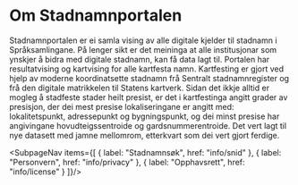 

# Om Stadnamnportalen

Stadnamnportalen er ei samla vising av alle digitale kjelder til stadnamn i Språksamlingane. På lenger sikt er det meininga at alle institusjonar som ynskjer å bidra med digitale stadnamn, kan få data lagt til.
Portalen har resultatvising og kartvising for alle kartfesta namn. Kartfesting er gjort ved hjelp av moderne koordinatsette stadnamn frå Sentralt stadnamnregister og frå den digitale matrikkelen til Statens kartverk. Sidan det ikkje alltid er mogleg å stadfeste stader heilt presist, er det i kartfestinga angitt grader av presisjon, der dei mest presise lokaliseringane er angitt med: lokalitetspunkt, adressepunkt og bygningspunkt, og dei minst presise har angivingane hovudteigssentroide og gardsnummerentroide.
Det vert lagt til nye datasett med jamne mellomrom, etterkvart som dei vert gjort ferdige.

 <SubpageNav items={[
    { label: "Stadnamnsøk", href: "info/snid" },
    { label: "Personvern", href: "info/privacy" },
    { label: "Opphavsrett", href: "info/license" }
     ]}/>

